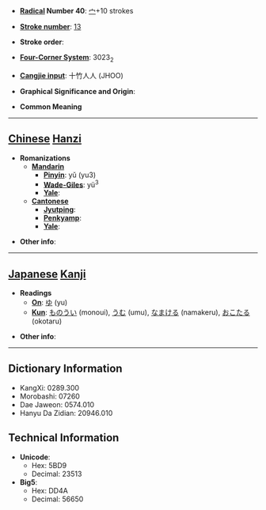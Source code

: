 * '''[[Wiktionary:Chinese radical index| Radical]] Number 40''': [[Wiktionary:Chinese radical index 宀|宀]]+10 strokes

* '''[[Wiktionary:Chinese total strokes index|Stroke number]]''': [[Wiktionary:Chinese total strokes index 13|13]]

* '''Stroke order''': 

* '''[[Wiktionary:Chinese four corner index|Four-Corner System]]''': 3023<sub>2</sub>

* '''[[Wiktionary:Chinese Cangjie index|Cangjie input]]''': 十竹人人 (JHOO)

* '''Graphical Significance and Origin''': 

* '''Common Meaning'''

----

== [[Chinese]] [[Hanzi]] ==

* '''Romanizations'''
** '''[[Mandarin]]'''
*** '''[[Pinyin]]''': yǔ (yu3)
*** '''[[Wade-Giles]]''': yü<sup>3</sup>
*** '''[[Yale]]''': 
** '''[[Cantonese]]'''
*** '''[[Jyutping]]''':
*** '''[[Penkyamp]]''': 
*** '''[[Yale]]''': 

* '''Other info''': 

----

== [[Japanese]] [[Kanji]] ==

* '''Readings'''
** '''[[On]]''': [[ゆ]] (yu)
** '''[[Kun]]''': [[ものうい]] (monoui), [[うむ]] (umu), [[なまける]] (namakeru), [[おこたる]] (okotaru)

* '''Other info''':  

----

== Dictionary Information ==

* KangXi: 0289.300
* Morobashi: 07260
* Dae Jaweon: 0574.010
* Hanyu Da Zidian: 20946.010

== Technical Information ==

* '''Unicode''':
** Hex: 5BD9
** Decimal: 23513
* '''Big5''':
** Hex: DD4A
** Decimal: 56650